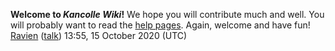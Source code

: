 '''Welcome to ''Kancolle Wiki''!'''
We hope you will contribute much and well.
You will probably want to read the [https://www.mediawiki.org/wiki/Special:MyLanguage/Help:Contents help pages].
Again, welcome and have fun! [[User:Ravien|Ravien]] ([[User talk:Ravien|talk]]) 13:55, 15 October 2020 (UTC)